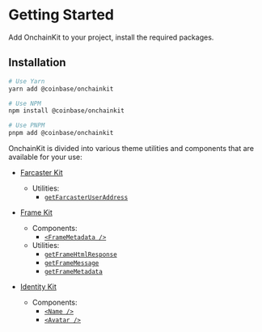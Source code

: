 # Getting Started

Add OnchainKit to your project, install the required packages.

## Installation

```sh
# Use Yarn
yarn add @coinbase/onchainkit

# Use NPM
npm install @coinbase/onchainkit

# Use PNPM
pnpm add @coinbase/onchainkit
```

OnchainKit is divided into various theme utilities and components that are available for your use:

- [Farcaster Kit](/farcasterkit/introduction)

  - Utilities:
    - [`getFarcasterUserAddress`](/farcasterkit/get-farcaster-user-address)

- [Frame Kit](/framekit/introduction)

  - Components:
    - [`<FrameMetadata />`](/framekit/frame-metadata)
  - Utilities:
    - [`getFrameHtmlResponse`](/framekit/get-frame-html-response)
    - [`getFrameMessage`](/framekit/get-frame-message)
    - [`getFrameMetadata`](/framekit/get-frame-metadata)

- [Identity Kit](/identitykit/introduction)
  - Components:
    - [`<Name />`](/identitykit/introduction#name)
    - [`<Avatar />`](/identitykit/introduction#avatar)
